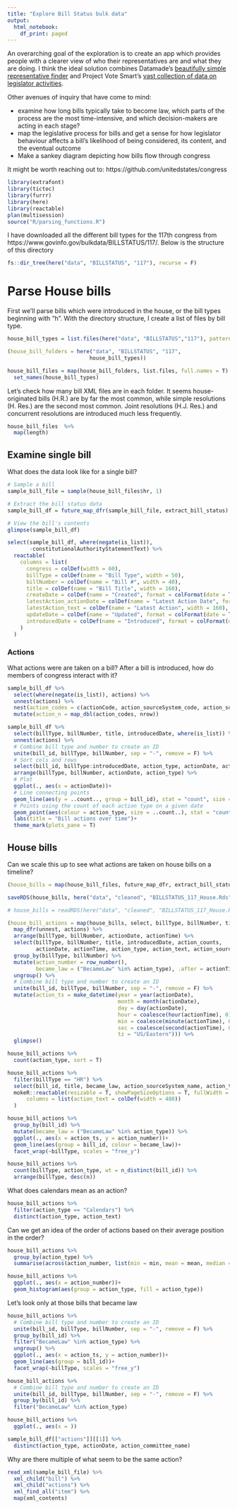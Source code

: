 ```yaml
---
title: "Explore Bill Status bulk data"
output: 
  html_notebook:
    df_print: paged
---
```


An overarching goal of the exploration is to create an app which provides people with a clearer view of who their representatives are and what they are doing.
I think the ideal solution combines Datamade's [beautifully simple representative finder](https://myreps.datamade.us/) and Project Vote Smart's [vast collection of data on legislator activities](https://justfacts.votesmart.org/).

Other avenues of inquiry that have come to mind:

- examine how long bills typically take to become law, which parts of the process are the most time-intensive, and which decision-makers are acting in each stage?
- map the legislative process for bills and get a sense for how legislator behaviour affects a bill's likelihood of being considered, its content, and the eventual outcome
- Make a sankey diagram depicting how bills flow through congress

It might be worth reaching out to: https://github.com/unitedstates/congress

```r
library(extrafont)
library(tictoc)
library(furrr)
library(here)
library(reactable)
plan(multisession)
source("R/parsing_functions.R")
```

I have downloaded all the different bill types for the 117th congress from https://www.govinfo.gov/bulkdata/BILLSTATUS/117/.
Below is the structure of this directory

```r
fs::dir_tree(here("data", "BILLSTATUS", "117"), recurse = F)
```

# Parse House bills

First we'll parse bills which were introduced in the house, or the bill types beginning with "h".
With the directory structure, I create a list of files by bill type.

```r
house_bill_types = list.files(here("data", "BILLSTATUS","117"), pattern = "^h")

(house_bill_folders = here("data", "BILLSTATUS", "117", 
                          house_bill_types))

house_bill_files = map(house_bill_folders, list.files, full.names = T) %>% 
  set_names(house_bill_types)

```

Let's check how many bill XML files are in each folder.
It seems house-originated bills (H.R.) are by far the most common, while simple resolutions (H. Res.) are the second most common.
Joint resolutions (H.J. Res.) and concurrent resolutions are introduced much less frequently.

```r
house_bill_files  %>% 
  map(length)
```

## Examine single bill

What does the data look like for a single bill?

```r
# Sample a bill
sample_bill_file = sample(house_bill_files$hr, 1)

# Extract the bill status data
sample_bill_df = future_map_dfr(sample_bill_file, extract_bill_status)

# View the bill's contents
glimpse(sample_bill_df)

```


```r
select(sample_bill_df, where(negate(is_list)),
       -constitutionalAuthorityStatementText) %>% 
  reactable(
    columns = list(
      congress = colDef(width = 60),
      billType = colDef(name = "Bill Type", width = 50),
      billNumber = colDef(name = "Bill #", width = 40),
      title = colDef(name = "Bill Title", width = 160),
      createDate = colDef(name = "Created", format = colFormat(date = T, locales = "en-GB")),
      latestAction_actionDate = colDef(name = "Latest Action Date", format = colFormat(date = T, locales = "en-GB")),
      latestAction_text = colDef(name = "Latest Action", width = 160),
      updateDate = colDef(name = "Updated", format = colFormat(date = T, locales = "en-GB")),
      introducedDate = colDef(name = "Introduced", format = colFormat(date = T, locales = "en-GB"))
    )
  )
```
### Actions

What actions were are taken on a bill?
After a bill is introduced, how do members of congress interact with it? 


```r
sample_bill_df %>% 
  select(where(negate(is_list)), actions) %>% 
  unnest(actions) %>% 
  nest(action_codes = c(actionCode, action_sourceSystem_code, action_sourceSystem_name)) %>% 
  mutate(action_n = map_dbl(action_codes, nrow))
```


```r
sample_bill_df %>% 
  select(billType, billNumber, title, introducedDate, where(is_list)) %>%
  unnest(actions) %>% 
  # Combine bill type and number to create an ID
  unite(bill_id, billType, billNumber, sep = "-", remove = F) %>% 
  # Sort cols and rows
  select(bill_id, billType:introducedDate, action_type, actionDate, action_text, action_committee_name, action_sourceSystem_name) %>% 
  arrange(billType, billNumber, actionDate, action_type) %>% 
  # Plot
  ggplot(., aes(x = actionDate))+
  # Line connecting points
  geom_line(aes(y = ..count.., group = bill_id), stat = "count", size = .7)+
  # Points using the count of each action type on a given date
  geom_point(aes(colour = action_type, size = ..count..), stat = "count")+
  labs(title = "Bill actions over time")+
  theme_mark(plots_pane = T)
```

## House bills

Can we scale this up to see what actions are taken on house bills on a timeline?

```r
(house_bills = map(house_bill_files, future_map_dfr, extract_bill_status))

saveRDS(house_bills, here("data", "cleaned", "BILLSTATUS_117_House.Rds"))

# house_bills = readRDS(here("data", "cleaned", "BILLSTATUS_117_House.Rds"))
```

```r
(house_bill_actions = map(house_bills, select, billType, billNumber, title, introducedDate, actions, action_counts) %>% 
  map_dfr(unnest, actions) %>% 
  arrange(billType, billNumber, actionDate, actionTime) %>% 
  select(billType, billNumber, title, introducedDate, action_counts, 
         actionDate, actionTime, action_type, action_text, action_sourceSystem_name, actionCode, action_committee_name) %>% 
  group_by(billType, billNumber) %>% 
  mutate(action_number = row_number(),
         became_law = ("BecameLaw" %in% action_type), .after = actionTime) %>% 
  ungroup() %>% 
  # Combine bill type and number to create an ID
  unite(bill_id, billType, billNumber, sep = "-", remove = F) %>% 
  mutate(action_ts = make_datetime(year = year(actionDate),
                                   month = month(actionDate), 
                                   day = day(actionDate), 
                                   hour = coalesce(hour(actionTime), 0), 
                                   min = coalesce(minute(actionTime), 0), 
                                   sec = coalesce(second(actionTime), 0), 
                                   tz = "US/Eastern"))) %>% 
  glimpse()
```

```r
house_bill_actions %>% 
  count(action_type, sort = T)
```


```r
house_bill_actions %>% 
  filter(billType == "HR") %>% 
  select(bill_id, title, became_law, action_sourceSystem_name, action_ts, action_type, actionCode, action_text) %>% 
  mokeR::reactable(resizable = T, showPageSizeOptions = T, fullWidth = F, groupBy = "bill_id", style = list(fontSize = 14),
      columns = list(action_text = colDef(width = 480))
  )
```


```r
house_bill_actions %>% 
  group_by(bill_id) %>% 
  mutate(became_law = ("BecameLaw" %in% action_type)) %>% 
  ggplot(., aes(x = action_ts, y = action_number))+
  geom_line(aes(group = bill_id, colour = became_law))+
  facet_wrap(~billType, scales = "free_y")
```

```r
house_bill_actions %>% 
  count(billType, action_type, wt = n_distinct(bill_id)) %>% 
  arrange(billType, desc(n))
```
What does calendars mean as an action?

```r
house_bill_actions %>% 
  filter(action_type == "Calendars") %>% 
  distinct(action_type, action_text)
```


Can we get an idea of the order of actions based on their average position in the order?

```r
house_bill_actions %>% 
  group_by(action_type) %>% 
  summarise(across(action_number, list(min = min, mean = mean, median = median, max = max)))
```

```r
house_bill_actions %>% 
  ggplot(., aes(x = action_number))+
  geom_histogram(aes(group = action_type, fill = action_type))
```


Let's look only at those bills that became law

```r
house_bill_actions %>% 
  # Combine bill type and number to create an ID
  unite(bill_id, billType, billNumber, sep = "-", remove = F) %>% 
  group_by(bill_id) %>% 
  filter("BecameLaw" %in% action_type) %>%
  ungroup() %>% 
  ggplot(., aes(x = action_ts, y = action_number))+
  geom_line(aes(group = bill_id))+
  facet_wrap(~billType, scales = "free_y")
```
```r
house_bill_actions %>% 
  # Combine bill type and number to create an ID
  unite(bill_id, billType, billNumber, sep = "-", remove = F) %>% 
  group_by(bill_id) %>% 
  filter("BecameLaw" %in% action_type)
```



```r
house_bill_actions %>% 
  ggplot(., aes(x = ))
```


```r
sample_bill_df[["actions"]][[1]] %>% 
  distinct(action_type, actionDate, action_committee_name)
```


Why are there multiple of what seem to be the same action?

```r
read_xml(sample_bill_file) %>% 
  xml_child("bill") %>% 
  xml_child("actions") %>% 
  xml_find_all("item") %>% 
  map(xml_contents)
```


